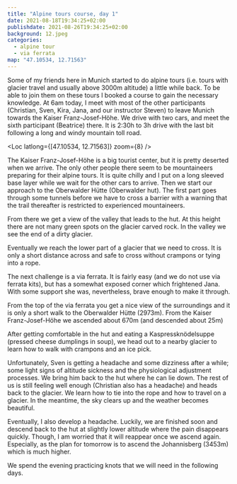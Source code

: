 ```yaml
---
title: "Alpine tours course, day 1"
date: 2021-08-18T19:34:25+02:00
publishdate: 2021-08-26T19:34:25+02:00
background: 12.jpeg
categories:
  - alpine tour
  - via ferrata
map: "47.10534, 12.71563"
---
```


Some of my friends here in Munich started to do alpine tours (i.e. tours with
glacier travel and usually above 3000m altitude) a little while back. To be able
to join them on these tours I booked a course to gain the necessary knowledge.
At 6am today, I meet with most of the other participants (Christian, Sven, Kira,
Jana, and our instructor Steven) to leave Munich towards the Kaiser
Franz-Josef-Höhe. We drive with two cars, and meet the sixth participant
(Beatrice) there. It is 2:30h to 3h drive with the last bit following a long
and windy mountain toll road.

<Loc latlong={[47.10534, 12.71563]} zoom={8} />

The Kaiser Franz-Josef-Höhe is a big tourist center, but it is pretty deserted
when we arrive. The only other people there seem to be mountaineers preparing
for their alpine tours. It is quite chilly and I put on a long sleeved base
layer while we wait for the other cars to arrive. Then we start our approach to
the Oberwalder Hütte (Oberwalder hut). The first part goes through some tunnels
before we have to cross a barrier with a warning that the trail thereafter is
restricted to experienced mountaineers.

From there we get a view of the valley that leads to the hut. At this height
there are not many green spots on the glacier carved rock. In the valley we see
the end of a dirty glacier.

<Gallery>
  <Rimg
    src="1.jpeg"
    alt="View of the valley below the Kaiser Franz-Josef-Höhe."
  />
  <Rimg
    src="2.jpeg"
    alt="View of the valley below the Kaiser Franz-Josef-Höhe."
  />
  <Rimg src="3.jpeg" alt="Learning about glaciers." />
  <Rimg src="4.jpeg" alt="The approach to the Oberwalder Hütte." />
</Gallery>

Eventually we reach the lower part of a glacier that we need to cross. It is
only a short distance across and safe to cross without crampons or tying into
a rope.

<Gallery>
  <Rimg src="5.jpeg" alt="The small glacier that we had to cross." />
  <Rimg src="6.jpeg" alt="View back near the glacier." />
</Gallery>

The next challenge is a via ferrata. It is fairly easy (and we do not use via
ferrata kits), but has a somewhat exposed corner which frightened Jana. With
some support she was, nevertheless, brave enough to make it through.

<Rimg src="IMG_20210822_113910.jpeg" alt="" />

From the top of the via ferrata you get a nice view of the surroundings and it
is only a short walk to the Oberwalder Hütte (2973m). From the Kaiser
Franz-Josef-Höhe we ascended about 670m (and descended about 25m)

<Pano src="1.jpeg" alt="View near the Oberwalder Hütte." />

<Rimg src="12.jpeg" alt="The last few meters to the Oberwalder Hütte." />

After getting comfortable in the hut and eating a Kaspressknödelsuppe (pressed
cheese dumplings in soup), we head out to a nearby glacier to learn how to walk
with crampons and an ice pick.

<Gallery>
  <Rimg src="P1431360.jpeg" alt="Me with an ice pick." />
  <Rimg src="P1431365.jpeg" alt="Me and Christian with ice picks." />
</Gallery>

<Rimg src="P1431397.jpeg" alt="Glacier" />

Unfortunately, Sven is getting a headache and some dizziness
after a while; some light signs of altitude sickness and the physiological
adjustment processes. We bring him back to the hut where he can lie down. The
rest of us is still feeling well enough (Christian also has a headache) and
heads back to the glacier. We learn how to tie into the rope and how
to travel on a glacier. In the meantime, the sky clears up and the weather
becomes beautiful.

<Pano src="2.jpeg" alt="The view from the Oberwalder Hütte." />

<Gallery>
  <Rimg src="14.jpeg" alt="At the hut's front porch." />
  <Rimg src="P1431382.jpeg" alt="Looking at the map." />
  <Rimg src="P1431385.jpeg" alt="Chilling at the hut." />
</Gallery>

Eventually, I also develop a headache. Luckily, we are finished soon and descend
back to the hut at slightly lower altitude where the pain disappears quickly.
Though, I am worried that it will reappear once we ascend again. Especially, as
the plan for tomorrow is to ascend the Johannisberg (3453m) which is much
higher.

We spend the evening practicing knots that we will need in the following days.

<Rimg src="P1431386.jpeg" caption="The Großglockner in the clouds." />

<Nextday />
